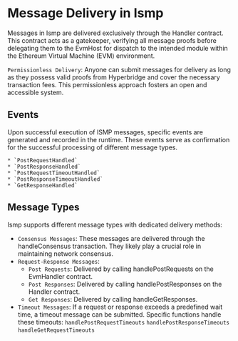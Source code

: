 # Message Delivery in Ismp
Messages in Ismp are delivered exclusively through the Handler contract. This contract acts as a gatekeeper, verifying all message proofs before delegating them to the EvmHost for dispatch to the intended module within the Ethereum Virtual Machine (EVM) environment.

`Permissionless Delivery`: Anyone can submit messages for delivery as long as they possess valid proofs from Hyperbridge and cover the necessary transaction fees. This permissionless approach fosters an open and accessible system.

## Events 

Upon successful execution of ISMP messages, specific events are generated and recorded in the runtime. These events serve as confirmation for the successful processing of different message types.  

    * `PostRequestHandled`
    * `PostResponseHandled`
    * `PostRequestTimeoutHandled`
    * `PostResponseTimeoutHandled`
    * `GetResponseHandled`

## Message Types
Ismp supports different message types with dedicated delivery methods:

* `Consensus Messages`: These messages are delivered through the handleConsensus transaction. They likely play a crucial role in maintaining network consensus.  
* `Request-Response Messages`:
    * `Post Requests`: Delivered by calling handlePostRequests on the EvmHandler contract.
    * `Post Responses`: Delivered by calling handlePostResponses on the Handler contract.
    * `Get Responses`: Delivered by calling handleGetResponses.
* `Timeout Messages`: If a request or response exceeds a predefined wait time, a timeout message can be submitted. Specific functions handle these timeouts:
    `handlePostRequestTimeouts`
    `handlePostResponseTimeouts`
    `handleGetRequestTimeouts`